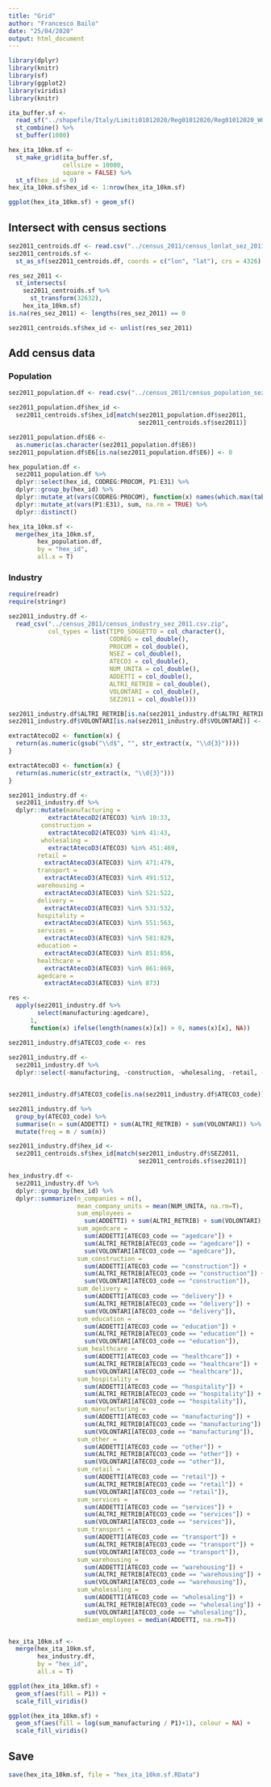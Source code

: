 ```yaml
---
title: "Grid"
author: "Francesco Bailo"
date: "25/04/2020"
output: html_document
---
```


```r
library(dplyr)
library(knitr)
library(sf)
library(ggplot2)
library(viridis)
library(knitr)
```

```r

ita_buffer.sf <- 
  read_sf("../shapefile/Italy/Limiti01012020/Reg01012020/Reg01012020_WGS84.shp") %>%
  st_combine() %>%
  st_buffer(1000)

hex_ita_10km.sf <- 
  st_make_grid(ita_buffer.sf,
               cellsize = 10000, 
               square = FALSE) %>%
  st_sf(hex_id = 0)
hex_ita_10km.sf$hex_id <- 1:nrow(hex_ita_10km.sf)
```

```r
ggplot(hex_ita_10km.sf) + geom_sf()
```

## Intersect with census sections

```r
sez2011_centroids.df <- read.csv("../census_2011/census_lonlat_sez_2011.csv")
sez2011_centroids.sf <-
  st_as_sf(sez2011_centroids.df, coords = c("lon", "lat"), crs = 4326)

res_sez_2011 <- 
  st_intersects(
    sez2011_centroids.sf %>% 
      st_transform(32632), 
    hex_ita_10km.sf)
is.na(res_sez_2011) <- lengths(res_sez_2011) == 0

sez2011_centroids.sf$hex_id <- unlist(res_sez_2011)
```

## Add census data

### Population

```r
sez2011_population.df <- read.csv("../census_2011/census_population_sez_2011.csv")

sez2011_population.df$hex_id <- 
  sez2011_centroids.sf$hex_id[match(sez2011_population.df$sez2011,
                                    sez2011_centroids.sf$sez2011)]

sez2011_population.df$E6 <- 
  as.numeric(as.character(sez2011_population.df$E6))
sez2011_population.df$E6[is.na(sez2011_population.df$E6)] <- 0

hex_population.df <- 
  sez2011_population.df %>%
  dplyr::select(hex_id, CODREG:PROCOM, P1:E31) %>%
  dplyr::group_by(hex_id) %>%
  dplyr::mutate_at(vars(CODREG:PROCOM), function(x) names(which.max(table(x)))) %>% # This generate inconsistencies (e.g. regione vs CODREG)
  dplyr::mutate_at(vars(P1:E31), sum, na.rm = TRUE) %>%
  dplyr::distinct()

hex_ita_10km.sf <-
  merge(hex_ita_10km.sf, 
        hex_population.df, 
        by = "hex_id",
        all.x = T)
```

### Industry

```r
require(readr)
require(stringr)

sez2011_industry.df <- 
  read_csv("../census_2011/census_industry_sez_2011.csv.zip",
           col_types = list(TIPO_SOGGETTO = col_character(),
                            CODREG = col_double(),
                            PROCOM = col_double(),
                            NSEZ = col_double(),
                            ATECO3 = col_double(),
                            NUM_UNITA = col_double(),
                            ADDETTI = col_double(),
                            ALTRI_RETRIB = col_double(),
                            VOLONTARI = col_double(),
                            SEZ2011 = col_double()))

sez2011_industry.df$ALTRI_RETRIB[is.na(sez2011_industry.df$ALTRI_RETRIB)] <- 0
sez2011_industry.df$VOLONTARI[is.na(sez2011_industry.df$VOLONTARI)] <- 0

extractAtecoD2 <- function(x) {
  return(as.numeric(gsub("\\d$", "", str_extract(x, "\\d{3}"))))
}

extractAtecoD3 <- function(x) {
  return(as.numeric(str_extract(x, "\\d{3}")))
}

sez2011_industry.df <-
  sez2011_industry.df %>%
  dplyr::mutate(manufacturing = 
           extractAtecoD2(ATECO3) %in% 10:33,
         construction = 
           extractAtecoD2(ATECO3) %in% 41:43,
         wholesaling = 
           extractAtecoD3(ATECO3) %in% 451:469,
        retail = 
          extractAtecoD3(ATECO3) %in% 471:479,
        transport = 
          extractAtecoD3(ATECO3) %in% 491:512,
        warehousing = 
          extractAtecoD3(ATECO3) %in% 521:522,
        delivery = 
          extractAtecoD3(ATECO3) %in% 531:532,
        hospitality = 
          extractAtecoD3(ATECO3) %in% 551:563,
        services = 
          extractAtecoD3(ATECO3) %in% 581:829,
        education = 
          extractAtecoD3(ATECO3) %in% 851:856,
        healthcare = 
          extractAtecoD3(ATECO3) %in% 861:869,
        agedcare = 
          extractAtecoD3(ATECO3) %in% 873)

res <- 
  apply(sez2011_industry.df %>% 
        select(manufacturing:agedcare), 
      1, 
      function(x) ifelse(length(names(x)[x]) > 0, names(x)[x], NA))

sez2011_industry.df$ATECO3_code <- res
  
sez2011_industry.df <- 
  sez2011_industry.df %>%
  dplyr::select(-manufacturing, -construction, -wholesaling, -retail, -transport, -warehousing, -delivery, -hospitality, -services, -education, -healthcare, -agedcare)


sez2011_industry.df$ATECO3_code[is.na(sez2011_industry.df$ATECO3_code)] <- 'other'

sez2011_industry.df %>%
  group_by(ATECO3_code) %>%
  summarise(n = sum(ADDETTI) + sum(ALTRI_RETRIB) + sum(VOLONTARI)) %>%
  mutate(freq = n / sum(n))

sez2011_industry.df$hex_id <- 
  sez2011_centroids.sf$hex_id[match(sez2011_industry.df$SEZ2011,
                                    sez2011_centroids.sf$sez2011)]

hex_industry.df <- 
  sez2011_industry.df %>%
  dplyr::group_by(hex_id) %>%
  dplyr::summarize(n_companies = n(),
                   mean_company_units = mean(NUM_UNITA, na.rm=T),
                   sum_employees = 
                     sum(ADDETTI) + sum(ALTRI_RETRIB) + sum(VOLONTARI),
                   sum_agedcare = 
                     sum(ADDETTI[ATECO3_code == "agedcare"]) + 
                     sum(ALTRI_RETRIB[ATECO3_code == "agedcare"]) + 
                     sum(VOLONTARI[ATECO3_code == "agedcare"]),
                   sum_construction = 
                     sum(ADDETTI[ATECO3_code == "construction"]) + 
                     sum(ALTRI_RETRIB[ATECO3_code == "construction"]) + 
                     sum(VOLONTARI[ATECO3_code == "construction"]),
                   sum_delivery = 
                     sum(ADDETTI[ATECO3_code == "delivery"]) + 
                     sum(ALTRI_RETRIB[ATECO3_code == "delivery"]) + 
                     sum(VOLONTARI[ATECO3_code == "delivery"]),
                   sum_education = 
                     sum(ADDETTI[ATECO3_code == "education"]) + 
                     sum(ALTRI_RETRIB[ATECO3_code == "education"]) + 
                     sum(VOLONTARI[ATECO3_code == "education"]),
                   sum_healthcare = 
                     sum(ADDETTI[ATECO3_code == "healthcare"]) + 
                     sum(ALTRI_RETRIB[ATECO3_code == "healthcare"]) + 
                     sum(VOLONTARI[ATECO3_code == "healthcare"]),
                   sum_hospitality = 
                     sum(ADDETTI[ATECO3_code == "hospitality"]) + 
                     sum(ALTRI_RETRIB[ATECO3_code == "hospitality"]) + 
                     sum(VOLONTARI[ATECO3_code == "hospitality"]),
                   sum_manufacturing = 
                     sum(ADDETTI[ATECO3_code == "manufacturing"]) + 
                     sum(ALTRI_RETRIB[ATECO3_code == "manufacturing"]) + 
                     sum(VOLONTARI[ATECO3_code == "manufacturing"]),
                   sum_other = 
                     sum(ADDETTI[ATECO3_code == "other"]) + 
                     sum(ALTRI_RETRIB[ATECO3_code == "other"]) + 
                     sum(VOLONTARI[ATECO3_code == "other"]),
                   sum_retail = 
                     sum(ADDETTI[ATECO3_code == "retail"]) + 
                     sum(ALTRI_RETRIB[ATECO3_code == "retail"]) + 
                     sum(VOLONTARI[ATECO3_code == "retail"]),
                   sum_services = 
                     sum(ADDETTI[ATECO3_code == "services"]) + 
                     sum(ALTRI_RETRIB[ATECO3_code == "services"]) + 
                     sum(VOLONTARI[ATECO3_code == "services"]),
                   sum_transport = 
                     sum(ADDETTI[ATECO3_code == "transport"]) + 
                     sum(ALTRI_RETRIB[ATECO3_code == "transport"]) + 
                     sum(VOLONTARI[ATECO3_code == "transport"]),
                   sum_warehousing = 
                     sum(ADDETTI[ATECO3_code == "warehousing"]) + 
                     sum(ALTRI_RETRIB[ATECO3_code == "warehousing"]) + 
                     sum(VOLONTARI[ATECO3_code == "warehousing"]),
                   sum_wholesaling = 
                     sum(ADDETTI[ATECO3_code == "wholesaling"]) + 
                     sum(ALTRI_RETRIB[ATECO3_code == "wholesaling"]) + 
                     sum(VOLONTARI[ATECO3_code == "wholesaling"]),
                   median_employees = median(ADDETTI, na.rm=T))


hex_ita_10km.sf <-
  merge(hex_ita_10km.sf, 
        hex_industry.df, 
        by = "hex_id",
        all.x = T)
```


```r
ggplot(hex_ita_10km.sf) +
  geom_sf(aes(fill = P1)) +
  scale_fill_viridis()

ggplot(hex_ita_10km.sf) +
  geom_sf(aes(fill = log(sum_manufacturing / P1)+1), colour = NA) +
  scale_fill_viridis()
```

## Save

```r
save(hex_ita_10km.sf, file = "hex_ita_10km.sf.RData")
```

